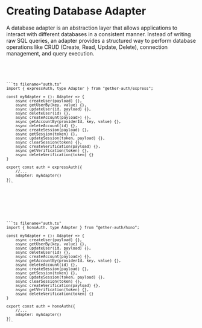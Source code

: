 
# Creating Database Adapter

A database adapter is an abstraction layer that allows applications to interact with different databases in a consistent manner. Instead of writing raw SQL queries, an adapter provides a structured way to perform database operations like CRUD (Create, Read, Update, Delete), connection management, and query execution.

<Code>
  <ExpressCode type="ExpressCode">
  
    ```ts filename="auth.ts"
    import { expressAuth, type Adapter } from "@ether-auth/express";

    const myAdapter = (): Adapter => {
        async createUser(payload) {},
        async getUserBy(key, value) {},
        async updateUser(id, payload) {},
        async deleteUser(id) {},
        async createAccount(payload>) {},
        async getAccountBy(providerId, key, value) {},
        async deleteAccount(id) {},
        async createSession(payload) {},
        async getSession(token) {},
        async updateSession(token, payload) {},
        async clearSession(token) {},
        async createVerification(payload) {},
        async getVerification(token) {},
        async deleteVerification(token) {}
    }

    export const auth = expressAuth({
        //...
        adapter: myAdapter()
    })
    ```

  </ExpressCode>

  <HonoCode type="HonoCode">

    ```ts filename="auth.ts"
    import { honoAuth, type Adapter } from "@ether-auth/hono";

    const myAdapter = (): Adapter => {
        async createUser(payload) {},
        async getUserBy(key, value) {},
        async updateUser(id, payload) {},
        async deleteUser(id) {},
        async createAccount(payload>) {},
        async getAccountBy(providerId, key, value) {},
        async deleteAccount(id) {},
        async createSession(payload) {},
        async getSession(token) {},
        async updateSession(token, payload) {},
        async clearSession(token) {},
        async createVerification(payload) {},
        async getVerification(token) {},
        async deleteVerification(token) {}
    }

    export const auth = honoAuth({
        //...
        adapter: myAdapter()
    })
    ```

  </HonoCode>
</Code>
